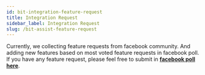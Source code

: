 ```yaml
---
id: bit-integration-feature-request
title: Integration Request
sidebar_label: Integration Request
slug: /bit-assist-feature-request
---
```




Currently, we collecting feature requests from facebook community.
And adding new features based on most voted feature requests in facebook poll.
If you have any feature request, please feel free to submit in [__facebook poll here__](https://www.facebook.com/groups/bitapps/permalink/5009954375683343).


<Feedback/>